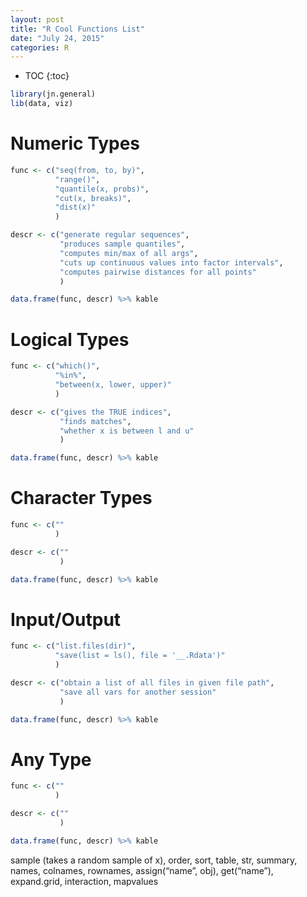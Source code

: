 ```yaml
---
layout: post
title: "R Cool Functions List"
date: "July 24, 2015"
categories: R
---
```


* TOC
{:toc}

```r
library(jn.general)
lib(data, viz)
```


# Numeric Types
```r
func <- c("seq(from, to, by)",
          "range()",
          "quantile(x, probs)",
          "cut(x, breaks)",
          "dist(x)"
          )

descr <- c("generate regular sequences",
           "produces sample quantiles",
           "computes min/max of all args",
           "cuts up continuous values into factor intervals",
           "computes pairwise distances for all points"
           )

data.frame(func, descr) %>% kable
```

# Logical Types
```r
func <- c("which()",
          "%in%", 
          "between(x, lower, upper)"
          )

descr <- c("gives the TRUE indices",
           "finds matches", 
           "whether x is between l and u"
           )

data.frame(func, descr) %>% kable
```

# Character Types
```r
func <- c(""
          )

descr <- c(""
           )

data.frame(func, descr) %>% kable
```

# Input/Output
```r
func <- c("list.files(dir)",
          "save(list = ls(), file = '__.Rdata')"
          )

descr <- c("obtain a list of all files in given file path",
           "save all vars for another session"
           )

data.frame(func, descr) %>% kable
```


# Any Type
```r
func <- c(""
          )

descr <- c(""
           )

data.frame(func, descr) %>% kable
```
sample (takes a random sample of x), order, sort, table, str, summary, names, colnames, rownames, assign("name", obj), get("name"), expand.grid, interaction, mapvalues